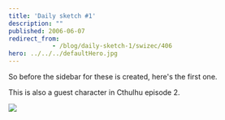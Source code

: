 ```yaml
---
title: 'Daily sketch #1'
description: ""
published: 2006-06-07
redirect_from: 
            - /blog/daily-sketch-1/swizec/406
hero: ../../../defaultHero.jpg
---
```

So before the sidebar for these is created, here&#x27;s the first one.  
  
This is also a guest character in Cthulhu episode 2.  
  


![](/includes/editor_upload/Image/sketches/kscan_0131.png)